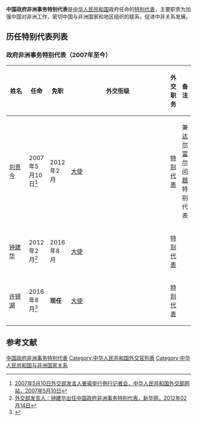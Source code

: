 '''中国政府非洲事务特别代表'''是[[中华人民共和国|中华人民共和国]]政府任命的[[特别代表|特别代表]]，主要职责为加强中国对非洲工作，密切中国与非洲国家和地区组织的联系，促进中非关系发展。

==历任特别代表列表==
=== {{CHN-1949}}政府非洲事务特别代表（2007年至今） ===
{| class="wikitable"
|-
! width=12% |姓名
! width=10% |任命
! width=10% |免职
! width=8% |外交衔级
! width=10% |外交职务
! width=13% colspan="2" |备注
|-
| [[刘贵今|刘贵今]]
| 2007年5月10日<ref>[http://www.mfa.gov.cn/chn/pds/wjdt/fyrbt/t317761.htm 2007年5月10日外交部发言人姜瑜举行例行记者会，中华人民共和国外交部网站，2007年5月10日]</ref>
| 2012年2月
| [[大使|大使]]
| [[特别代表|特别代表]]
| 兼[[达尔富尔问题|达尔富尔问题]]特别代表
|-
| [[钟建华|钟建华]]
| 2012年2月<ref>[http://news.xinhuanet.com/world/2012-02/14/c_111524078.htm 外交部发言人：钟建华出任中国政府非洲事务特别代表，新华网，2012年02月14日]</ref>
| 2016年8月
| [[大使|大使]]
| [[特别代表|特别代表]]
|
|-
| [[许镜湖|许镜湖]]
| 2016年8月<ref>{{cite news|title=原驻瑞士大使许镜湖接替钟建华，任中国政府非洲事务特别代表|url=http://www.thepaper.cn/newsDetail_forward_1508669|accessdate=2016-08-04|newspaper=澎湃新闻|archive-date=2016-08-16|archive-url=https://web.archive.org/web/20160816200652/http://www.thepaper.cn/newsDetail_forward_1508669|dead-url=no}}</ref>
| '''现任'''
| [[大使|大使]]
| [[特别代表|特别代表]]
|
|}

== 参考文献 ==
{{Reflist|2}}

{{中国驻外大使|共和國}}
[[Category:中国政府非洲事务特别代表|]]
[[Category:中华人民共和国外交官列表|Category:中华人民共和国外交官列表]]
[[Category:中华人民共和国与非洲国家关系|Category:中华人民共和国与非洲国家关系]]